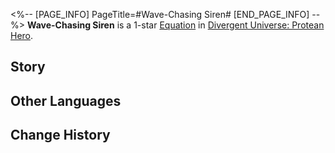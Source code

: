 <%-- [PAGE_INFO]
PageTitle=#Wave-Chasing Siren#
[END_PAGE_INFO] --%>
{{Equation Infobox
|period   = Protean Hero
|rarity   = 1
|path1    = Elation*2
|path2    = Propagation*2
|effect   = Increases the Follow-up ATK DMG dealt by ally targets by {{Color|h|75%}}. After launching a Follow-up ATK, there is a {{Color|h|30%}} fixed chance to recover 1 Skill Point.
|mentions = Mnestia; Phagousa
}}
'''Wave-Chasing Siren''' is a 1-star [[Divergent Universe: Protean Hero/Equatoins|Equation]] in [[Divergent Universe: Protean Hero]].

==Story==
{{Description|Well, I never expected to encounter a fellow entertainer here on the sea. Hic.<br />Hey, humans on the ship, you'd better not get startled by my otherworldly appearance.<br />Phagousa was so drunk when they created me<br />That they added too much seaweed and algae for me, making me less charming than my siblings.<br />But I have my own strength. In terms of making music, no one rivals me except Hysilens who stands by your Empress' side.<br />Believe it or not, even Mnestia would call me their master.<br />Hey, what are you doing there? Easy! I won't seek revenge for the fall of that old timer.<br />Before the black tide takes the ocean in, let's revel the night away!<br />I sing, and you will play, that one-eyed bard over there.<br />Let's wager our finest honey brew and see who the guests aboard will cheer for!}}
<!--
==Gameplay Notes==
* 
-->
==Other Languages==
{{Other Languages
|en   = Wave-Chasing Siren
|zhs  = 逐浪海妖
|zht  = 逐浪海妖
|ja   = 波を追う海妖
|ko   = 파도를 쫓는 세이렌
|es   = Sirena persigueolas
|fr   = Sirène chasseuse de vagues
|ru   = Гонящаяся за волнами сирена
|th   = ปีศาจเกลียวคลื่น
|vi   = Quái Biển Săn Sóng
|de   = Wellenjagende Sirene
|id   = Wave-Chasing Siren
|pt   = Sereia Perseguidora de Ondas
}}

==Change History==
{{Change History|3.1}}